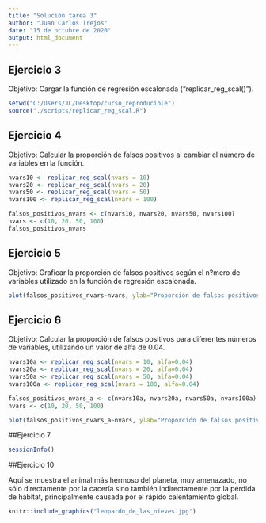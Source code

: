 ```yaml
---
title: "Solución tarea 3"
author: "Juan Carlos Trejos"
date: "15 de octubre de 2020"
output: html_document
---
```



## Ejercicio 3

Objetivo: Cargar la función de regresión escalonada ("replicar_reg_scal()").

```r

setwd("C:/Users/JC/Desktop/curso_reproducible")
source("./scripts/replicar_reg_scal.R")

```

## Ejercicio 4

Objetivo: Calcular la proporción de falsos positivos al cambiar el número de variables en la función.

```r

nvars10 <- replicar_reg_scal(nvars = 10)
nvars20 <- replicar_reg_scal(nvars = 20)
nvars50 <- replicar_reg_scal(nvars = 50)
nvars100 <- replicar_reg_scal(nvars = 100)

falsos_positivos_nvars <- c(nvars10, nvars20, nvars50, nvars100)
nvars <- c(10, 20, 50, 100)
falsos_positivos_nvars

```

## Ejercicio 5

Objetivo: Graficar la proporción de falsos positivos según el n?mero de variables utilizado en la función de regresión escalonada.

```r

plot(falsos_positivos_nvars~nvars, ylab="Proporción de falsos positivos (alfa=0.05)", xlab="Número de variables")

```

## Ejercicio 6

Objetivo: Calcular la proporción de falsos positivos para diferentes números de variables, utilizando un valor de alfa de 0.04.

```r

nvars10a <- replicar_reg_scal(nvars = 10, alfa=0.04)
nvars20a <- replicar_reg_scal(nvars = 20, alfa=0.04)
nvars50a <- replicar_reg_scal(nvars = 50, alfa=0.04)
nvars100a <- replicar_reg_scal(nvars = 100, alfa=0.04)

falsos_positivos_nvars_a <- c(nvars10a, nvars20a, nvars50a, nvars100a)
nvars <- c(10, 20, 50, 100)

plot(falsos_positivos_nvars_a~nvars, ylab="Proporción de falsos positivos (alfa=0.04)", xlab="Número de variables")

```

##Ejercicio 7

```r

sessionInfo()

```

##Ejercicio 10

Aquí se muestra el animal más hermoso del planeta, muy amenazado, no sólo directamente por la cacería sino también indirectamente por la pérdida de hábitat, principalmente causada por el rápido calentamiento global.

```r

knitr::include_graphics("leopardo_de_las_nieves.jpg")

```


